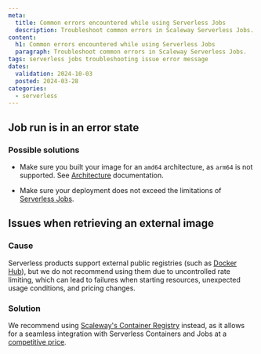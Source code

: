 ```yaml
---
meta:
  title: Common errors encountered while using Serverless Jobs
  description: Troubleshoot common errors in Scaleway Serverless Jobs.
content:
  h1: Common errors encountered while using Serverless Jobs
  paragraph: Troubleshoot common errors in Scaleway Serverless Jobs.
tags: serverless jobs troubleshooting issue error message
dates:
  validation: 2024-10-03
  posted: 2024-03-28
categories:
  - serverless
---
```


## Job run is in an error state

### Possible solutions

- Make sure you built your image for an `amd64` architecture, as `arm64` is not supported. See [Architecture](/serverless/jobs/reference-content/jobs-limitations/#Architecture) documentation.

- Make sure your deployment does not exceed the limitations of [Serverless Jobs](/serverless/jobs/reference-content/jobs-limitations/).

## Issues when retrieving an external image

### Cause

Serverless products support external public registries (such as [Docker Hub](https://hub.docker.com/)), but we do not recommend using them due to uncontrolled rate limiting, which can lead to failures when starting resources, unexpected usage conditions, and pricing changes.

### Solution

We recommend using [Scaleway's Container Registry](/containers/container-registry/) instead, as it allows for a seamless integration with Serverless Containers and Jobs at a [competitive price](/faq/containerregistry/#how-am-i-billed-for-scaleway-container-registry).